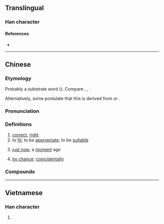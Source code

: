 {{character info/new}}
==Translingual==

===Han character===
{{Han char|rn=30|rad=口|as=08|sn=11|four=|canj=RUMR|ids=⿰口岩}}

====References====
* {{Han ref|kx=0196.261|hdz=10641.081|uh=5571|ud=21873}}

----

==Chinese==
{{zh-forms|alt=恰}}

===Etymology===
Probably a {{der|yue|qfa-tak}} substrate word ({{zh-ref|Li, 1990}}). Compare {{der|zh|za|ngamq||just; exactly; only}}, {{cog|lic|ngamx||suitable}}, {{cog|vi|ngám||just right}}.

Alternatively, some postulate that this is derived from {{zh-l|*恰|tr=hap1|just; coincidentally; suitable}} or {{zh-l|*諳|tr=am1|to know; familiar with}}.

===Pronunciation===
{{zh-pron
|m=yán
|c=ngaam1,aam1
|cat=c:a,c:v,c:adv
}}

===Definitions===
{{zh-hanzi}} {{tlb|zh|Cantonese}}

# [[correct]], [[right]]
# to [[fit]]; to be [[appropriate]]; to be [[suitable]]
#: {{zh-x|啱 細路仔 飲|suitable for consumption by children|C}}
# [[just now]]; a [[moment]] ago
#: {{zh-x|啱啱|just now; just|C}}
# [[by chance]]; [[coincidentally]]

===Compounds===
{{zh-der|剛啱|咁啱|咁啱嘅|咁啱得咁巧|唔啱|唔啱嗲|唔啱嘴形|唔啱講到啱|啱feel|啱key|啱使|啱傾|啱先|啱去|啱口味|啱啱|啱啱好|啱啱線|啱啱落地|啱嗲|啱嘴型|啱嘴形|啱好|啱心水|啱晒|啱晒你|啱牙|啱睇|啱聽|啱身|啱食|啱飲|夾啱|湊啱|湊啱條數|真啱|睇啱|碰啱|計啱條數|遇啱}}

----

==Vietnamese==

===Han character===
{{vi-hantu|[[nhàm]]|rs=口08}}

# {{defn|lang=vi|sort=口08}}